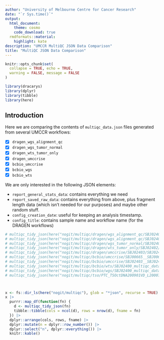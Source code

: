 ```yaml
---
author: "University of Melbourne Centre for Cancer Research"
date: "`r Sys.time()`"
output:
  html_document:
    theme: cosmo
    code_download: true
  rmdformats::material:
    highlight: kate
description: "UMCCR MultiQC JSON Data Comparison"
title: "MultiQC JSON Data Comparison"
---
```


```r
knitr::opts_chunk$set(
  collapse = TRUE, echo = TRUE,
  warning = FALSE, message = FALSE
)
```

```r
library(dracarys)
library(dplyr)
library(tibble)
library(here)
```

## Introduction

Here we are comparing the contents of `multiqc_data.json` files generated from several UMCCR workflows:

- [x] `dragen_wgs_alignment_qc`
- [x] `dragen_wgs_tumor_normal`
- [x] `dragen_wts_tumor_only`
- [x] `dragen_umccrise`
- [x] `bcbio_umccrise`
- [x] `bcbio_wgs`
- [x] `bcbio_wts`

We are only interested in the following JSON elements:

- `report_general_stats_data`: contains everything we need
- `report_saved_raw_data`: contains everything from above, plus fragment
  length data (which isn't needed for our purposes) and maybe other random stuff.
- `config_creation_date`: useful for keeping an analysis timestamp.
- `config_title`: contains sample name and workflow name (for the DRAGEN workflows)

```r
# multiqc_tidy_json(here("nogit/multiqc/dragen/wgs_alignment_qc/SBJ02402/MDX220189_dragen_alignment_multiqc_data.json"))
# multiqc_tidy_json(here("nogit/multiqc/dragen/wgs_alignment_qc/SBJ02402/MDX220190_dragen_alignment_multiqc_data.json"))
# multiqc_tidy_json(here("nogit/multiqc/dragen/wgs_tumor_normal/SBJ02402/MDX220190_dragen_somatic_multiqc_data.json"))
# multiqc_tidy_json(here("nogit/multiqc/dragen/wts_tumor_only/SBJ02402/MDX220191_dragen_transcriptome_multiqc_data.json"))
# multiqc_tidy_json(here("nogit/multiqc/dragen/umccrise/SBJ02403/SBJ02403__PRJ221333-multiqc_report_data.json"))
# multiqc_tidy_json(here("nogit/multiqc/bcbio/umccrise/SBJ00665__SBJ00665_PRJ200639_L2100018_multiqc_data.json"))
# multiqc_tidy_json(here("nogit/multiqc/bcbio/umccrise/SBJ02403__SBJ02403_PRJ221333_L2200722_multiqc_data.json"))
# multiqc_tidy_json(here("nogit/multiqc/bcbio/wts/SBJ02400_multiqc_data.json"))
# multiqc_tidy_json(here("nogit/multiqc/bcbio/wgs/SBJ02400_multiqc_data.json"))
# multiqc_tidy_json(here("nogit/multiqc/tso/PTC_TSOctDNA200901VD_L2000754/multiqc_data.json"))



x <- fs::dir_ls(here("nogit/multiqc"), glob = "*json", recurse = TRUE)
x |>
  purrr::map_df(function(fn) {
    d <- multiqc_tidy_json(fn)
    tibble::tibble(cols = ncol(d), rows = nrow(d), fname = fn)
  }) |>
  dplyr::arrange(cols, rows, fname) |>
  dplyr::mutate(n = dplyr::row_number()) |>
  dplyr::select("n", dplyr::everything()) |>
  knitr::kable()
```
